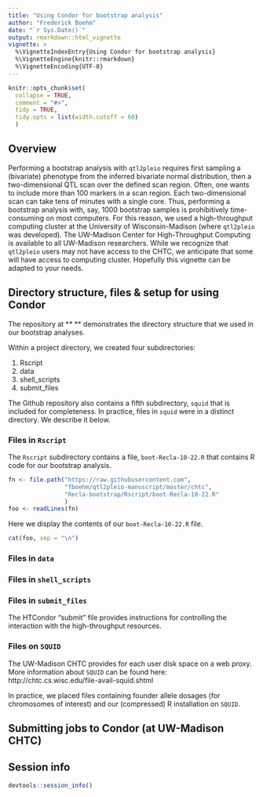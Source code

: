 ```yaml
---
title: "Using Condor for bootstrap analysis"
author: "Frederick Boehm"
date: "`r Sys.Date()`"
output: rmarkdown::html_vignette
vignette: >
  %\VignetteIndexEntry{Using Condor for bootstrap analysis}
  %\VignetteEngine{knitr::rmarkdown}
  %\VignetteEncoding{UTF-8}
---
```


```r
knitr::opts_chunk$set(
  collapse = TRUE,
  comment = "#>", 
  tidy = TRUE, 
  tidy.opts = list(width.cutoff = 60)
  )
```


## Overview

Performing a bootstrap analysis with `qtl2pleio` requires first sampling a (bivariate) phenotype from the inferred bivariate normal distribution, then a two-dimensional QTL scan over the defined scan region. Often, one wants to include more than 100 markers in a scan region. Each two-dimensional scan can take tens of minutes with a single core. Thus, performing a bootstrap analysis with, say, 1000 bootstrap samples is prohibitively time-consuming on most computers.
For this reason, we used a high-throughput computing cluster at the University of Wisconsin-Madison (where `qtl2pleio` was developed). The UW-Madison Center for High-Throughput Computing is available to all UW-Madison researchers. While we recognize that `qtl2pleio` users may not have access to the CHTC, we anticipate that some will have access to computing cluster. Hopefully this vignette can be adapted to your needs.

## Directory structure, files & setup for using Condor

The repository at ** **
demonstrates the directory structure that we used in our bootstrap analyses.

Within a project directory, we created four subdirectories:


1. Rscript
1. data
1. shell_scripts
1. submit_files

The Github repository also contains a fifth subdirectory, `squid` that is included for completeness. In practice, files in `squid` were in a distinct directory. We describe it below.

### Files in `Rscript`

The `Rscript` subdirectory contains a file, `boot-Recla-10-22.R` that contains R code for our bootstrap analysis.

```r
fn <- file.path("https://raw.githubusercontent.com", 
                "fboehm/qtl2pleio-manuscript/master/chtc", 
                "Recla-bootstrap/Rscript/boot-Recla-10-22.R"
                )
foo <- readLines(fn)
```


Here we display the contents of our `boot-Recla-10-22.R` file.

```r
cat(foo, sep = "\n")
```




 
### Files in `data`





### Files in `shell_scripts`


### Files in `submit_files`

The HTCondor "submit" file provides instructions for controlling the interaction with the high-throughput resources. 




### Files on `SQUID`

The UW-Madison CHTC provides for each user disk space on a web proxy. More information about `SQUID` can be found here: http://chtc.cs.wisc.edu/file-avail-squid.shtml

In practice, we placed files containing founder allele dosages (for chromosomes of interest) and our (compressed) R installation on `SQUID`.





## Submitting jobs to Condor (at UW-Madison CHTC)






## Session info

```r
devtools::session_info()
```



